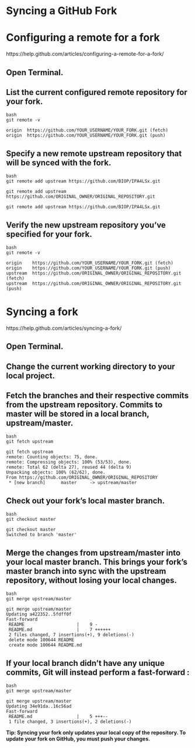 
# Syncing a GitHub Fork 


# Configuring a remote for a fork

https://help.github.com/articles/configuring-a-remote-for-a-fork/

## Open Terminal.

## List the current configured remote repository for your fork.

```
{bash}
git remote -v
```


```
origin  https://github.com/YOUR_USERNAME/YOUR_FORK.git (fetch)
origin  https://github.com/YOUR_USERNAME/YOUR_FORK.git (push)
```


## Specify a new remote upstream repository that will be synced with the fork.


```
{bash}
git remote add upstream https://github.com/BIOP/IPA4LSx.git
```



```
git remote add upstream https://github.com/ORIGINAL_OWNER/ORIGINAL_REPOSITORY.git

git remote add upstream https://github.com/BIOP/IPA4LSx.git
```

## Verify the new upstream repository you've specified for your fork.

```
{bash}
git remote -v
```



```
origin    https://github.com/YOUR_USERNAME/YOUR_FORK.git (fetch)
origin    https://github.com/YOUR_USERNAME/YOUR_FORK.git (push)
upstream  https://github.com/ORIGINAL_OWNER/ORIGINAL_REPOSITORY.git (fetch)
upstream  https://github.com/ORIGINAL_OWNER/ORIGINAL_REPOSITORY.git (push)
```

# Syncing a fork

https://help.github.com/articles/syncing-a-fork/

## Open Terminal.

## Change the current working directory to your local project.

## Fetch the branches and their respective commits from the upstream repository. Commits to master will be stored in a local branch, upstream/master.

```
{bash}
git fetch upstream
```


```
git fetch upstream
remote: Counting objects: 75, done.
remote: Compressing objects: 100% (53/53), done.
remote: Total 62 (delta 27), reused 44 (delta 9)
Unpacking objects: 100% (62/62), done.
From https://github.com/ORIGINAL_OWNER/ORIGINAL_REPOSITORY
 * [new branch]      master     -> upstream/master
```

## Check out your fork's local master branch.


```
{bash}
git checkout master
```


```
git checkout master
Switched to branch 'master'
```

## Merge the changes from upstream/master into your local master branch. This brings your fork's master branch into sync with the upstream repository, without losing your local changes.


```
{bash}
git merge upstream/master
```



```
git merge upstream/master
Updating a422352..5fdff0f
Fast-forward
 README                    |    9 -
 README.md                 |    7 ++++++
 2 files changed, 7 insertions(+), 9 deletions(-)
 delete mode 100644 README
 create mode 100644 README.md
```


## If your local branch didn't have any unique commits, Git will instead perform a  fast-forward :


```
{bash}
git merge upstream/master
```



```
git merge upstream/master
Updating 34e91da..16c56ad
Fast-forward
 README.md                 |    5 +++--
 1 file changed, 3 insertions(+), 2 deletions(-)
```

**Tip: Syncing your fork only updates your local copy of the repository. To update your fork on GitHub, you must push your changes.**

